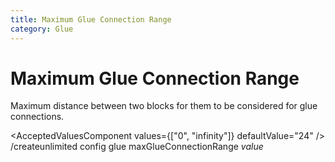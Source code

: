 ```yaml
---
title: Maximum Glue Connection Range
category: Glue
---
```



# Maximum Glue Connection Range

Maximum distance between two blocks for them to be considered for glue connections.

<AcceptedValuesComponent values={["0", "infinity"]} defaultValue="24" />
<MinecraftCommandComponent>/createunlimited config glue maxGlueConnectionRange *value*</MinecraftCommandComponent>
